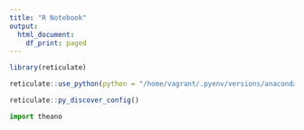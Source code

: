 ```yaml
---
title: "R Notebook"
output:
  html_document:
    df_print: paged
---
```


```r
library(reticulate)
```


```r
reticulate::use_python(python = "/home/vagrant/.pyenv/versions/anaconda3-2020.07/bin", required = TRUE)
```

```r
reticulate::py_discover_config()
```

```python
import theano
```

